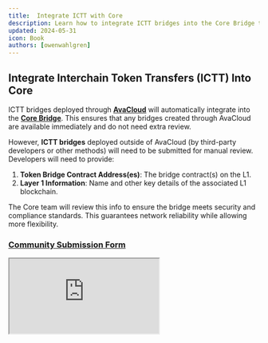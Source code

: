 ```yaml
---
title:  Integrate ICTT with Core
description: Learn how to integrate ICTT bridges into the Core Bridge through AvaCloud.
updated: 2024-05-31
icon: Book
authors: [owenwahlgren]
---
```


## Integrate Interchain Token Transfers (ICTT) Into Core

ICTT bridges deployed through [**AvaCloud**](https://avacloud.io/) will automatically integrate into the [**Core Bridge**](https://core.app/en/bridge). This ensures that any bridges created through AvaCloud are available immediately and do not need extra review.

However, **ICTT bridges** deployed outside of AvaCloud (by third-party developers or other methods) will need to be submitted for manual review. Developers will need to provide:

1. **Token Bridge Contract Address(es)**: The bridge contract(s) on the L1.
2. **Layer 1 Information**: Name and other key details of the associated L1 blockchain.

The Core team will review this info to ensure the bridge meets security and compliance standards. This guarantees network reliability while allowing more flexibility.

### [Community Submission Form](https://forms.gle/jdcKcYWu26CsY6jRA)

<iframe src="https://forms.gle/jdcKcYWu26CsY6jRA" className="w-full h-96" />

### AvaCloud Relayer Service and Bridge Integration

When deploying ICTT bridges, the **meta-transaction relayer** plays a key role in enhancing the user experience. Once the bridge is set up, the relayer ensures users can transfer assets between chains without worrying about gas fees. 

By using the **relayer service**, gas costs for transactions made through the bridge are handled on behalf of users, streamlining cross-chain operations. The relayer, funded with the L1's gas token, forwards transactions signed by users to the destination chain, ensuring the asset bridge between chains works smoothly without requiring users to hold or manage gas tokens.

This integration is especially useful for bridging clients who are not familiar with Web3, as it removes the need for them to manage gas tokens during the cross-chain asset transfer process. Once set up, the relayer infrastructure includes:

1. A **relaying node** to handle transactions.
2. A **relayer wallet** funded with gas tokens from the subnet.
3. A **trusted forwarder contract** that securely relays transactions.

With this setup, users benefit from a gas-free experience when interacting with your bridge, making cross-chain transfers and other actions seamless and accessible.
